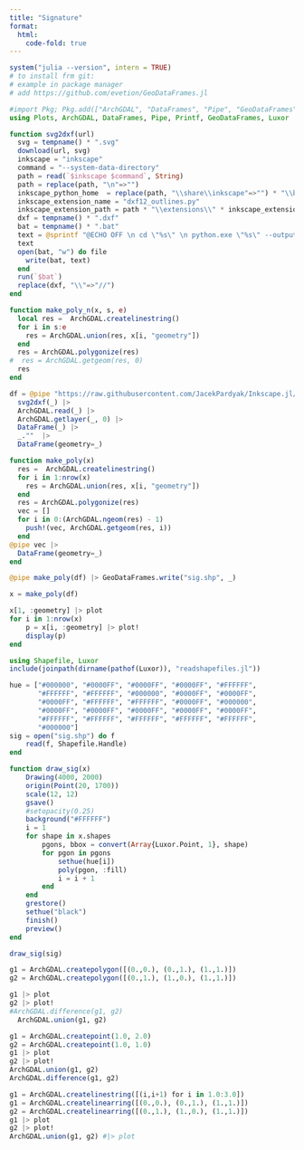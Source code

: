 ```yaml
---
title: "Signature"
format:
  html:
    code-fold: true
---
```


```r
system("julia --version", intern = TRUE)
# to install frm git:
# example in package manager
# add https://github.com/evetion/GeoDataFrames.jl
```


```julia
#import Pkg; Pkg.add(["ArchGDAL", "DataFrames", "Pipe", "GeoDataFrames", "Luxor"])
using Plots, ArchGDAL, DataFrames, Pipe, Printf, GeoDataFrames, Luxor

function svg2dxf(url)
  svg = tempname() * ".svg"
  download(url, svg)
  inkscape = "inkscape"
  command = "--system-data-directory"
  path = read(`$inkscape $command`, String)
  path = replace(path, "\n"=>"")
  inkscape_python_home  = replace(path, "\\share\\inkscape"=>"") * "\\bin"
  inkscape_extension_name = "dxf12_outlines.py"
  inkscape_extension_path = path * "\\extensions\\" * inkscape_extension_name 
  dxf = tempname() * ".dxf"
  bat = tempname() * ".bat"
  text = @sprintf "@ECHO OFF \n cd \"%s\" \n python.exe \"%s\" --output=\"%s\" \"%s\"\n" inkscape_python_home inkscape_extension_path dxf svg
  text
  open(bat, "w") do file
    write(bat, text)
  end
  run(`$bat`)
  replace(dxf, "\\"=>"//")
end

function make_poly_n(x, s, e)
  local res =  ArchGDAL.createlinestring()
  for i in s:e
    res = ArchGDAL.union(res, x[i, "geometry"])
  end
  res = ArchGDAL.polygonize(res)
#  res = ArchGDAL.getgeom(res, 0)
  res
end

df = @pipe "https://raw.githubusercontent.com/JacekPardyak/Inkscape.jl/master/data/Taras_Shevchenko%E2%80%99s_signature.svg" |>
  svg2dxf(_) |> 
  ArchGDAL.read(_) |>
  ArchGDAL.getlayer(_, 0) |>
  DataFrame(_) |> 
  _.""  |>
  DataFrame(geometry=_)

function make_poly(x)
  res =  ArchGDAL.createlinestring()
  for i in 1:nrow(x)
    res = ArchGDAL.union(res, x[i, "geometry"])
  end
  res = ArchGDAL.polygonize(res)
  vec = []
  for i in 0:(ArchGDAL.ngeom(res) - 1)
    push!(vec, ArchGDAL.getgeom(res, i)) 
  end
@pipe vec |>
  DataFrame(geometry=_)
end  

@pipe make_poly(df) |> GeoDataFrames.write("sig.shp", _)
```


```julia
x = make_poly(df)

x[1, :geometry] |> plot
for i in 1:nrow(x)
    p = x[i, :geometry] |> plot!
    display(p)
end
```

```julia
using Shapefile, Luxor
include(joinpath(dirname(pathof(Luxor)), "readshapefiles.jl"))

hue = ["#000000", "#0000FF", "#0000FF", "#0000FF", "#FFFFFF",
       "#FFFFFF", "#FFFFFF", "#000000", "#0000FF", "#0000FF",
       "#0000FF", "#FFFFFF", "#FFFFFF", "#0000FF", "#000000",
       "#0000FF", "#0000FF", "#0000FF", "#0000FF", "#0000FF",
       "#FFFFFF", "#FFFFFF", "#FFFFFF", "#FFFFFF", "#FFFFFF",
       "#000000"]
sig = open("sig.shp") do f
    read(f, Shapefile.Handle)
end

function draw_sig(x)
    Drawing(4000, 2000)
    origin(Point(20, 1700))
    scale(12, 12)
    gsave()
    #setopacity(0.25)
    background("#FFFFFF")
    i = 1
    for shape in x.shapes
        pgons, bbox = convert(Array{Luxor.Point, 1}, shape)
        for pgon in pgons
            sethue(hue[i])
            poly(pgon, :fill)
            i = i + 1
        end
    end
    grestore()
    sethue("black")
    finish()
    preview()
end

draw_sig(sig)

```

```julia
g1 = ArchGDAL.createpolygon([(0.,0.), (0.,1.), (1.,1.)])
g2 = ArchGDAL.createpolygon([(0.,1.), (1.,0.), (1.,1.)])

g1 |> plot
g2 |> plot!
#ArchGDAL.difference(g1, g2)
  ArchGDAL.union(g1, g2)
```


```julia
g1 = ArchGDAL.createpoint(1.0, 2.0)
g2 = ArchGDAL.createpoint(1.0, 1.0)
g1 |> plot
g2 |> plot!
ArchGDAL.union(g1, g2)
ArchGDAL.difference(g1, g2)

g1 = ArchGDAL.createlinestring([(i,i+1) for i in 1.0:3.0])
g1 = ArchGDAL.createlinearring([(0.,0.), (0.,1.), (1.,1.)])
g2 = ArchGDAL.createlinearring([(0.,1.), (1.,0.), (1.,1.)])
g1 |> plot
g2 |> plot!
ArchGDAL.union(g1, g2) #|> plot
```